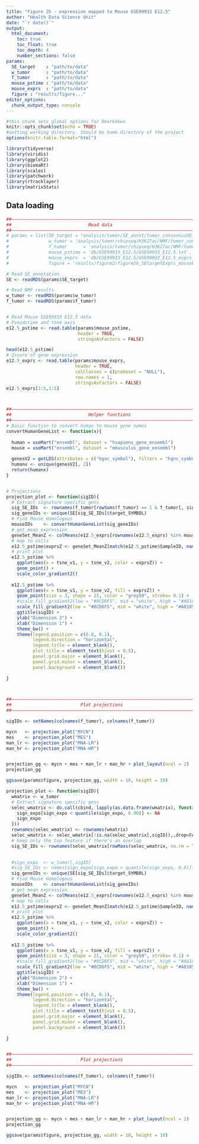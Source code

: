 ```yaml
---
title: "Figure 2h - expression mapped to Mouse GSE99933 E12.5"
author: "Health Data Science Unit"
date: "`r date()`"
output: 
  html_document:
    toc: true
    toc_float: true
    toc_depth: 4
    number_sections: false
params:
  SE_target    : "path/to/data"
  w_tumor      : "path/to/data"
  f_tumor      : "path/to/data"
  mouse_pstime : "path/to/data"
  mouse_exprs  : "path/to/data"
  figure : "results/figure..."
editor_options: 
  chunk_output_type: console
---
```



```r
#this chunk sets global options for Rmarkdown
knitr::opts_chunk$set(echo = TRUE)
#setting working directory. Should be home directory of the project
options(knitr.table.format="html")

library(tidyverse)
library(viridis)
library(ggplot2)
library(biomaRt)
library(scales)
library(patchwork)
library(rtracklayer)
library(matrixStats)

```



## Data loading
  
  
```r
##––––––––––––––––––––––––––––––––––––––––––––––––––––––––––––––––––––––––––––##
##                             Read data                                      ##
##––––––––––––––––––––––––––––––––––––––––––––––––––––––––––––––––––––––––––––##
# params = list(SE_target = "analysis/tumor/SE_annot/tumor_consensusSE_target_GRanges.RDS",
#               w_tumor = 'analysis/tumor/chipseq/H3K27ac/NMF/tumor_consensusSE_K4_Wmatrix_Wnorm.RDS',
#               f_tumor      = 'analysis/tumor/chipseq/H3K27ac/NMF/tumor_consensusSE_K4_NMF_features.RDS',
#               mouse_pstime = 'db/GSE99933_E12.5/GSE99933_E12.5.txt',
#               mouse_exprs  = 'db/GSE99933_E12.5/GSE99933_E12.5_exprs_Zscore.txt',
#               figure = 'results/figure2/figure2h_SEtargetExprs_mouseE12.5.pdf')

# Read SE annotation
SE <- readRDS(params$SE_target)

# Read NMF results
w_tumor <- readRDS(params$w_tumor)
f_tumor <- readRDS(params$f_tumor)


# Read Mouse GSE99933 E12.5 data
# Pseudotime and tsne axis
e12.5_pstime <- read.table(params$mouse_pstime, 
                           header = TRUE,
                           stringsAsFactors = FALSE)

head(e12.5_pstime)
# Zscore of gene expression
e12.5_exprs <- read.table(params$mouse_exprs, 
                          header = TRUE,
                          colClasses = c(probeset = "NULL"),
                          row.names = 1,
                          stringsAsFactors = FALSE)
e12.5_exprs[1:5,1:5]




```



```r
##––––––––––––––––––––––––––––––––––––––––––––––––––––––––––––––––––––––––––––##
##                             Helper functions                               ##
##––––––––––––––––––––––––––––––––––––––––––––––––––––––––––––––––––––––––––––##
# Basic function to convert human to mouse gene names
convertHumanGeneList <- function(x){
  
  human = useMart("ensembl", dataset = "hsapiens_gene_ensembl")
  mouse = useMart("ensembl", dataset = "mmusculus_gene_ensembl")
  
  genesV2 = getLDS(attributes = c("hgnc_symbol"), filters = "hgnc_symbol", values = x , mart = human, attributesL = c("mgi_symbol"), martL = mouse, uniqueRows=T)
  humanx <- unique(genesV2[, 2])
  return(humanx)
}


# Projections
projection_plot <- function(sigID){
  # Extract signature specific gens
  sig_SE_IDs  <- rownames(f_tumor[rowSums(f_tumor) == 1 & f_tumor[, sigID] == 1, ])
  sig_geneIDs <- unique(SE[sig_SE_IDs]$target_SYMBOL)
  # Find Mouse Homologous
  mouseIDs    <- convertHumanGeneList(sig_geneIDs)
  # get mean expression
  geneSet_MeanZ <- colMeans(e12.5_exprs[rownames(e12.5_exprs) %in% mouseIDs,])
  # map to cells
  e12.5_pstime$exprsZ <- geneSet_MeanZ[match(e12.5_pstime$SampleID, names(geneSet_MeanZ))]
  # print plot
  e12.5_pstime %>% 
    ggplot(aes(x = tsne_v1, y = tsne_v2, color = exprsZ)) +
    geom_point() +
    scale_color_gradient2()
  
  e12.5_pstime %>% 
    ggplot(aes(x = tsne_v1, y = tsne_v2, fill = exprsZ)) +
    geom_point(size = 3, shape = 21, color = "grey50", stroke= 0.1) +
    #scale_fill_gradient2(low = "#0CD6F5", mid = "white", high = "#A8105A", labels=c("","low","","","high")) +
    scale_fill_gradient2(low = "#0CD6F5", mid = "white", high = "#A8105A",breaks = trans_breaks(identity, identity, n = 3)) +
    ggtitle(sigID) +
    ylab("Dimension 2") + 
    xlab("Dimension 1") + 
    theme_bw() +
    theme(legend.position = c(0.8, 0.1),
          legend.direction = "horizontal",
          legend.title = element_blank(),
          plot.title = element_text(hjust = 0.5),
          panel.grid.major = element_blank(),
          panel.grid.minor = element_blank(),
          panel.background = element_blank())
  
}



##––––––––––––––––––––––––––––––––––––––––––––––––––––––––––––––––––––––––––––##
##                          Plot projections                                  ##
##––––––––––––––––––––––––––––––––––––––––––––––––––––––––––––––––––––––––––––##

sigIDs <- setNames(colnames(f_tumor), colnames(f_tumor))

mycn   <- projection_plot("MYCN")
mes    <- projection_plot("MES")
man_lr <- projection_plot("MNA-LR")
man_hr <- projection_plot("MNA-HR")


projection_gg <- mycn + mes + man_lr + man_hr + plot_layout(ncol = 2)
projection_gg

ggsave(params$figure, projection_gg, width = 10, height = 10)


```

```r
projection_plot <- function(sigID){
  wmatrix <- w_tumor
  # Extract signature specific gens
  selec_wmatrix <- do.call(cbind, lapply(as.data.frame(wmatrix), function(sign_expo){
    sign_expo[sign_expo < quantile(sign_expo, 0.90)] <- NA
    sign_expo
  }))
  rownames(selec_wmatrix) <- rownames(wmatrix)
  selec_wmatrix <- selec_wmatrix[!is.na(selec_wmatrix[,sigID]),,drop=FALSE]
  # Keep only the top feature if there's an overlap
  sig_SE_IDs <- rownames(selec_wmatrix[rowMaxs(selec_wmatrix, na.rm = TRUE) == selec_wmatrix[,sigID],])

  
  #sign_expo  <- w_tumor[,sigID]
  #sig_SE_IDs <- names(sign_expo[sign_expo > quantile(sign_expo, 0.8)])
  sig_geneIDs <- unique(SE[sig_SE_IDs]$target_SYMBOL)
  # Find Mouse Homologous
  mouseIDs    <- convertHumanGeneList(sig_geneIDs)
  # get mean expression
  geneSet_MeanZ <- colMeans(e12.5_exprs[rownames(e12.5_exprs) %in% mouseIDs,])
  # map to cells
  e12.5_pstime$exprsZ <- geneSet_MeanZ[match(e12.5_pstime$SampleID, names(geneSet_MeanZ))]
  # print plot
  e12.5_pstime %>% 
    ggplot(aes(x = tsne_v1, y = tsne_v2, color = exprsZ)) +
    geom_point() +
    scale_color_gradient2()
  
  e12.5_pstime %>% 
    ggplot(aes(x = tsne_v1, y = tsne_v2, fill = exprsZ)) +
    geom_point(size = 3, shape = 21, color = "grey50", stroke= 0.1) +
    #scale_fill_gradient2(low = "#0CD6F5", mid = "white", high = "#A8105A", labels=c("","low","","","high")) +
    scale_fill_gradient2(low = "#0CD6F5", mid = "white", high = "#A8105A",breaks = trans_breaks(identity, identity, n = 3)) +
    ggtitle(sigID) +
    ylab("Dimension 2") + 
    xlab("Dimension 1") + 
    theme_bw() +
    theme(legend.position = c(0.8, 0.1),
          legend.direction = "horizontal",
          legend.title = element_blank(),
          plot.title = element_text(hjust = 0.5),
          panel.grid.major = element_blank(),
          panel.grid.minor = element_blank(),
          panel.background = element_blank())
  
}


##––––––––––––––––––––––––––––––––––––––––––––––––––––––––––––––––––––––––––––##
##                          Plot projections                                  ##
##––––––––––––––––––––––––––––––––––––––––––––––––––––––––––––––––––––––––––––##

sigIDs <- setNames(colnames(f_tumor), colnames(f_tumor))

mycn   <- projection_plot("MYCN")
mes    <- projection_plot("MES")
man_lr <- projection_plot("MNA-LR")
man_hr <- projection_plot("MNA-HR")


projection_gg <- mycn + mes + man_lr + man_hr + plot_layout(ncol = 2)
projection_gg

ggsave(params$figure, projection_gg, width = 10, height = 10)

```

